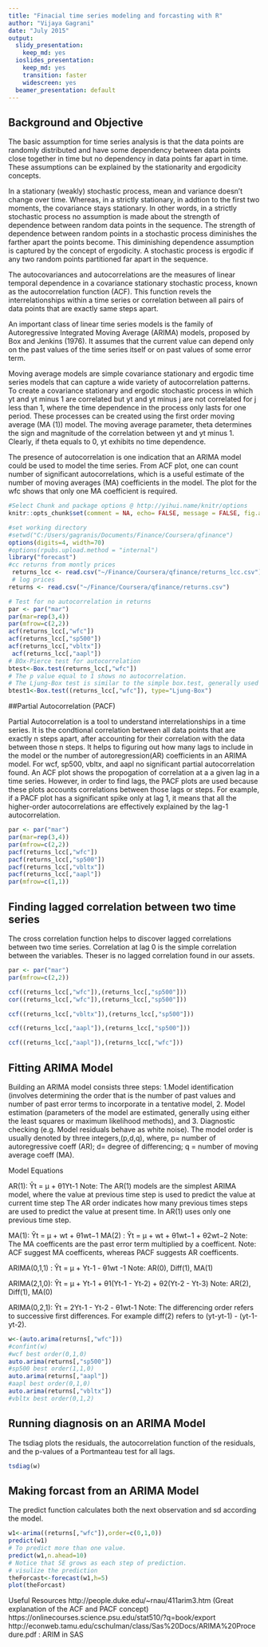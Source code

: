 ```yaml
---
title: "Finacial time series modeling and forcasting with R"
author: "Vijaya Gagrani"
date: "July 2015"
output:
  slidy_presentation:
    keep_md: yes
  ioslides_presentation:
    keep_md: yes
    transition: faster
    widescreen: yes
  beamer_presentation: default
---
```


## Background and Objective

The basic assumption for time series analysis is that the data points are randomly distributed and have some dependency between data points close together in time but no dependency in data points far apart in time. These assumptions can be explained by the stationarity and ergodicity concepts. 

In a stationary (weakly) stochastic process, mean and variance doesn’t change over time. Whereas, in a strictly stationary, in addtion to the first two moments, the covariance stays stationary. In other words, in a strictly stochastic process no assumption is made about the strength of dependence between random data points in the sequence. The strength of dependence between random points in a stochastic process diminishes the farther apart the points become. This diminishing dependence assumption is captured by the concept of ergodicity. A stochastic process is ergodic if any two random points partitioned far apart in the sequence.

The autocovariances and autocorrelations are the measures of linear temporal dependence in a covariance stationary stochastic process, known as the autocorrelation function (ACF). This function revels the interrelationships within a time series or correlation between all pairs of data points that are exactly same steps apart.

An important class of linear time series models is the family of Autoregressive Integrated Moving Average (ARIMA) models, proposed by Box and Jenkins (1976). It assumes that the current value can depend only on the past values of the time series itself or on past values of some error term.

Moving average models are simple covariance stationary and ergodic time series models that can capture a wide variety of autocorrelation patterns. To create a covariance stationary and ergodic stochastic process in which yt and yt minus 1 are correlated but yt and yt minus j are not correlated for j less than 1, where the time dependence in the process only lasts for one period. These processes can be created using the first order moving average (MA (1)) model. The moving average parameter, theta determines the sign and magnitude of the correlation between yt and yt minus 1. Clearly, if theta equals to 0, yt exhibits no time dependence.

The presence of autocorrelation is one indication that an ARIMA model could be used to model the time series. From ACF plot, one can count number of significant autocorrelations, which is a useful estimate of the number of moving averages (MA) coefficients in the model. The plot for the wfc shows that only one MA coefficient is required.


```r
#Select Chunk and package options @ http://yihui.name/knitr/options
knitr::opts_chunk$set(comment = NA, echo= FALSE, message = FALSE, fig.align='center', warning = FALSE,cache=FALSE)

```

```r
#set working directory
#setwd("C:/Users/gagranis/Documents/Finance/Coursera/qfinance")
options(digits=4, width=70)
#options(rpubs.upload.method = "internal")
library("forecast")
#cc returns from montly prices
 returns_lcc <- read.csv("~/Finance/Coursera/qfinance/returns_lcc.csv")
 # log prices
returns <- read.csv("~/Finance/Coursera/qfinance/returns.csv")
```

```r
# Test for no autocorrelation in returns
par <- par("mar")
par(mar=rep(3,4))
par(mfrow=c(2,2))
acf(returns_lcc[,"wfc"])
acf(returns_lcc[,"sp500"])
acf(returns_lcc[,"vbltx"])
 acf(returns_lcc[,"aapl"])
# BOx-Pierce test for autocorrelation
btest<-Box.test(returns_lcc[,"wfc"])
# The p value equal to 1 shows no autocorrelation.
# The Ljung-Box test is similar to the simple box.test, generally used for smaller samples.
btest1<-Box.test((returns_lcc[,"wfc"]), type="Ljung-Box")

```

##Partial Autocorrelation (PACF)

Partial Autocorrelation is a tool to understand interrelationships in a time series. It is the condtional correlation between all data points that are exactly n steps apart, after accounting for their correlation with the data between those n steps. It helps to figuring out how many lags to include in the model or the number of autoregression(AR) coefficients in an ARIMA model. For wcf, sp500, vbltx, and aapl no significant partial autocorrelation found. An ACF plot shows the propogation of   correlation at a a given lag in a time series. However, in order to find lags, the PACF plots are used because these plots accounts correlations between those lags or steps. For example, if a PACF plot has a significant spike only at lag 1, it means that all the higher-order autocorrelations are effectively explained by the lag-1 autocorrelation.


```r

par <- par("mar")
par(mar=rep(3,4))
par(mfrow=c(2,2))
pacf(returns_lcc[,"wfc"])
pacf(returns_lcc[,"sp500"])
pacf(returns_lcc[,"vbltx"])
pacf(returns_lcc[,"aapl"])
par(mfrow=c(1,1))

```

## Finding lagged correlation between two time series

The cross correlation function helps to discover lagged correlations between two time series. Correlation at lag 0 is the simple correlation between the variables. Theser is no lagged correlation found in our assets.

```r
par <- par("mar")
par(mfrow=c(2,2))

ccf((returns_lcc[,"wfc"]),(returns_lcc[,"sp500"]))
cor((returns_lcc[,"wfc"]),(returns_lcc[,"sp500"]))

ccf((returns_lcc[,"vbltx"]),(returns_lcc[,"sp500"]))

ccf((returns_lcc[,"aapl"]),(returns_lcc[,"sp500"]))

ccf((returns_lcc[,"aapl"]),(returns_lcc[,"wfc"]))

```

## Fitting ARIMA Model

Building an ARIMA model consists three steps: 1.Model identification (involves determining the order that is the number of past values and number of past error terms to incorporate in a tentative model, 2. Model estimation (parameters of the model are estimated, generally using either the least squares or maximum likelihood methods), and 3. Diagnostic checking (e.g. Model residuals behave as white noise). The model order is usually denoted by three integers,(p,d,q), where, p= number of autoregressive coeff (AR); d= degree of differencing; q = number of moving average coeff (MA). 

Model Equations

AR(1): Ŷt = μ + θ1Yt-1 
Note: The AR(1) models are the simplest ARIMA model, where the value at previous time step is used to predict the value at current time step The AR order indicates how many previous times steps are used to predict the value at present time. In AR(1) uses only one previous time step.

MA(1):  Ŷt = μ + wt + θ1wt−1 
MA(2) : Ŷt = μ + wt + θ1wt−1 + θ2wt−2
Note: The MA coefficents are the past error term multiplied by a coefficent.
Note: ACF suggest MA coefficents, whereas PACF suggests AR coefficents.

ARIMA(0,1,1) : Ŷt = μ + Yt-1 - θ1wt -1
Note: AR(0), Diff(1), MA(1)

ARIMA(2,1,0): Ŷt = μ + Yt-1 + θ1(Yt-1 - Yt-2) + θ2(Yt-2 - Yt-3)
Note: AR(2), Diff(1), MA(0)

ARIMA(0,2,1): Ŷt = 2Yt-1 - Yt-2 - θ1wt-1
Note: The differencing order refers to successive first differences. For example diff(2) refers to (yt-yt-1) - (yt-1-yt-2).


```r
w<-(auto.arima(returns[,"wfc"]))
#confint(w)
#wcf best order(0,1,0)
auto.arima(returns[,"sp500"])
#sp500 best order(1,1,0)
auto.arima(returns[,"aapl"])
#aapl best order(0,1,0)
auto.arima(returns[,"vbltx"])
#vbltx best order(0,1,2)

```

## Running diagnosis on an ARIMA Model

The tsdiag plots the residuals, the autocorrelation function of the residuals, and the p-values of a Portmanteau test for all lags.

```r

tsdiag(w)

```

## Making forcast from an ARIMA Model

The predict function calculates both the next observation and sd according the model.

```r

w1<-arima((returns[,"wfc"]),order=c(0,1,0))
predict(w1)
# To predict more than one value.
predict(w1,n.ahead=10)
# Notice that SE grows as each step of prediction.
# visulize the prediction
theForcast<-forecast(w1,h=5)
plot(theForcast)

```

Useful Resources
http://people.duke.edu/~rnau/411arim3.htm (Great explanation of the ACF and PACF concept)
https://onlinecourses.science.psu.edu/stat510/?q=book/export 
http://econweb.tamu.edu/cschulman/class/Sas%20Docs/ARIMA%20Procedure.pdf : ARIM in SAS

